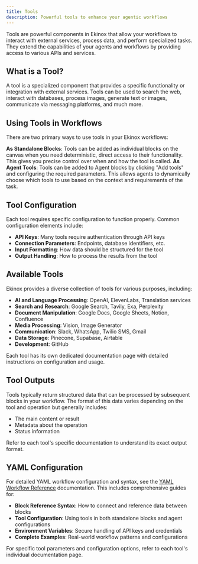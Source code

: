 ```yaml
---
title: Tools
description: Powerful tools to enhance your agentic workflows
---
```



Tools are powerful components in Ekinox that allow your workflows to interact with external services, process data, and perform specialized tasks. They extend the capabilities of your agents and workflows by providing access to various APIs and services.

## What is a Tool?

A tool is a specialized component that provides a specific functionality or integration with external services. Tools can be used to search the web, interact with databases, process images, generate text or images, communicate via messaging platforms, and much more.

## Using Tools in Workflows

There are two primary ways to use tools in your Ekinox workflows:

<Steps>
  <Step>
    <strong>As Standalone Blocks</strong>: Tools can be added as individual
    blocks on the canvas when you need deterministic, direct access to their
    functionality. This gives you precise control over when and how the tool is
    called.
  </Step>
  <Step>
    <strong>As Agent Tools</strong>: Tools can be added to Agent blocks by
    clicking "Add tools" and configuring the required parameters. This allows
    agents to dynamically choose which tools to use based on the context and
    requirements of the task.
  </Step>
</Steps>

## Tool Configuration

Each tool requires specific configuration to function properly. Common configuration elements include:

- **API Keys**: Many tools require authentication through API keys
- **Connection Parameters**: Endpoints, database identifiers, etc.
- **Input Formatting**: How data should be structured for the tool
- **Output Handling**: How to process the results from the tool

## Available Tools

Ekinox provides a diverse collection of tools for various purposes, including:

- **AI and Language Processing**: OpenAI, ElevenLabs, Translation services
- **Search and Research**: Google Search, Tavily, Exa, Perplexity
- **Document Manipulation**: Google Docs, Google Sheets, Notion, Confluence
- **Media Processing**: Vision, Image Generator
- **Communication**: Slack, WhatsApp, Twilio SMS, Gmail
- **Data Storage**: Pinecone, Supabase, Airtable
- **Development**: GitHub

Each tool has its own dedicated documentation page with detailed instructions on configuration and usage.

## Tool Outputs

Tools typically return structured data that can be processed by subsequent blocks in your workflow. The format of this data varies depending on the tool and operation but generally includes:

- The main content or result
- Metadata about the operation
- Status information

Refer to each tool's specific documentation to understand its exact output format.

## YAML Configuration

For detailed YAML workflow configuration and syntax, see the [YAML Workflow Reference](/yaml) documentation. This includes comprehensive guides for:

- **Block Reference Syntax**: How to connect and reference data between blocks
- **Tool Configuration**: Using tools in both standalone blocks and agent configurations  
- **Environment Variables**: Secure handling of API keys and credentials
- **Complete Examples**: Real-world workflow patterns and configurations

For specific tool parameters and configuration options, refer to each tool's individual documentation page.
